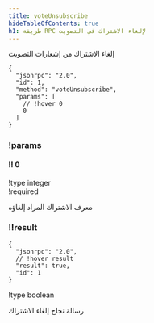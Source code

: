 ```yaml
---
title: voteUnsubscribe
hideTableOfContents: true
h1: طريقة RPC لإلغاء الاشتراك في التصويت
---
```


إلغاء الاشتراك من إشعارات التصويت

<APIMethod>

```jsonc !!request
{
  "jsonrpc": "2.0",
  "id": 1,
  "method": "voteUnsubscribe",
  "params": [
    // !hover 0
    0
  ]
}
```

### !params

#### !! 0

!type integer  
!required

معرف الاشتراك المراد إلغاؤه

### !!result

```jsonc !response
{
  "jsonrpc": "2.0",
  // !hover result
  "result": true,
  "id": 1
}
```

!type boolean

رسالة نجاح إلغاء الاشتراك

</APIMethod>
